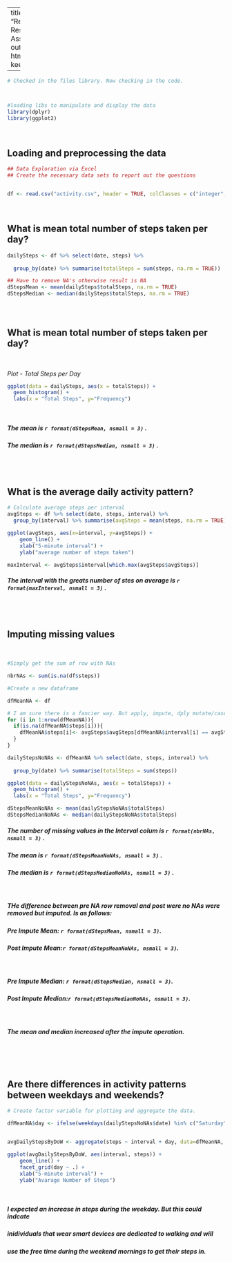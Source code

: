 

---
title: "Reproducible Research: Peer Assessment 1"
output: 
  html_document:
    keep_md: true
  
---



```r
# Checked in the files library. Now checking in the code.



#loading libs to manipulate and display the data
library(dplyr)
library(ggplot2)
```
<br>

## Loading and preprocessing the data

```r
## Data Exploration via Excel
## Create the necessary data sets to report out the questions


df <- read.csv("activity.csv", header = TRUE, colClasses = c("integer", "Date", "integer"))
```

<br>

## What is mean total number of steps taken per day?

```r




dailySteps <- df %>% select(date, steps) %>% 
  
  group_by(date) %>% summarise(totalSteps = sum(steps, na.rm = TRUE))

## Have to remove NA's otherwise result is NA
dStepsMean <- mean(dailySteps$totalSteps, na.rm = TRUE)
dStepsMedian <- median(dailySteps$totalSteps, na.rm = TRUE)
```
<br>

# 
## What is mean total number of steps taken per day?

<br>

*Plot - Total Steps per Day*

```r
ggplot(data = dailySteps, aes(x = totalSteps)) +
  geom_histogram() +
  labs(x = "Total Steps", y="Frequency")

```
<br>

##### The mean is `r format(dStepsMean, nsmall = 3)` .

##### The median is `r format(dStepsMedian, nsmall = 3)` .


<br>
<br>

  

## What is the average daily activity pattern?

```r
# Calculate average steps per interval
avgSteps <- df %>% select(date, steps, interval) %>% 
  group_by(interval) %>% summarise(avgSteps = mean(steps, na.rm = TRUE))

ggplot(avgSteps, aes(x=interval, y=avgSteps)) +
    geom_line() +
    xlab("5-minute interval") +
    ylab("average number of steps taken") 

maxInterval <- avgSteps$interval[which.max(avgSteps$avgSteps)]


```

##### The interval with the greats number of stes on average is `r format(maxInterval, nsmall = 3)` .

<br>
<br>

## Imputing missing values

<br>

```r

#Simply get the sum of row with NAs

nbrNAs <- sum(is.na(df$steps))

#Create a new dataframe

dfMeanNA <- df

# I am sure there is a fancier way. But apply, impute, dply mutate/case are a bit advanced. 
for (i in 1:nrow(dfMeanNA)){
  if(is.na(dfMeanNA$steps[i])){
    dfMeanNA$steps[i]<- avgSteps$avgSteps[dfMeanNA$interval[i] == avgSteps$interval]
  }
}

dailyStepsNoNAs <- dfMeanNA %>% select(date, steps, interval) %>% 
  
  group_by(date) %>% summarise(totalSteps = sum(steps))

ggplot(data = dailyStepsNoNAs, aes(x = totalSteps)) +
  geom_histogram() +
  labs(x = "Total Steps", y="Frequency")

dStepsMeanNoNAs <- mean(dailyStepsNoNAs$totalSteps)
dStepsMedianNoNAs <- median(dailyStepsNoNAs$totalSteps)

```

##### The number of missing values in the Interval colum is `r format(nbrNAs, nsmall = 3)` .

##### The mean is `r format(dStepsMeanNoNAs, nsmall = 3)` .

##### The median is `r format(dStepsMedianNoNAs, nsmall = 3)` .

<br>

##### THe difference between pre NA row removal and post were no NAs were removed but imputed. Is as follows:

##### Pre Impute Mean: `r format(dStepsMean, nsmall = 3)`.
##### Post Impute Mean:`r format(dStepsMeanNoNAs, nsmall = 3)`.

<br>

##### Pre Impute Median: `r format(dStepsMedian, nsmall = 3)`.
##### Post Impute Median:`r format(dStepsMedianNoNAs, nsmall = 3)`.

<br>

##### The mean and median increased after the impute operation. 

<br>

<br>

## Are there differences in activity patterns between weekdays and weekends?
```r
# Create factor variable for plotting and aggregate the data. 

dfMeanNA$day <- ifelse(weekdays(dailyStepsNoNAs$date) %in% c("Saturday", "Sunday"), "weekend", "weekday")


avgDailyStepsByDoW <- aggregate(steps ~ interval + day, data=dfMeanNA, mean)

ggplot(avgDailyStepsByDoW, aes(interval, steps)) + 
    geom_line() + 
    facet_grid(day ~ .) +
    xlab("5-minute interval") + 
    ylab("Avarage Number of Steps")

```


<br>

##### I expected an increase in steps during the weekday. But this could indcate
##### inidividuals that wear smart devices are dedicated to walking and will
##### use the free time during the weekend mornings to get their steps in.

<br>

